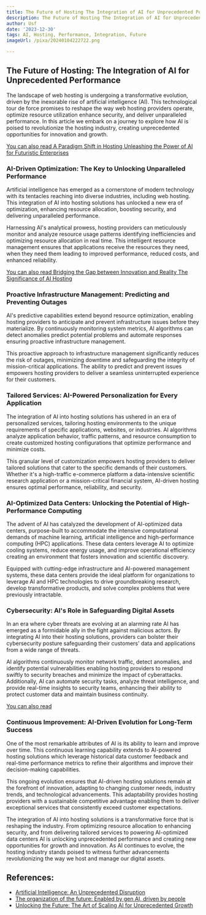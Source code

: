 ```yaml
---
title: The Future of Hosting The Integration of AI for Unprecedented Performance
description: The Future of Hosting The Integration of AI for Unprecedented Performance
author: Usf
date: '2023-12-30'
tags: AI, Hosting, Performance, Integration, Future
imageUrl: /pixa/20240104222722.png

---
```

## The Future of Hosting: The Integration of AI  for Unprecedented Performance

The landscape of web hosting is undergoing a transformative evolution, driven by the  inexorable rise of artificial  intelligence (AI). This technological tour de force promises to reshape the way web hosting providers operate, optimize resource utilization enhance security, and deliver unparalleled performance. In this article  we embark on a journey to explore how AI is poised to revolutionize the  hosting industry, creating unprecedented opportunities for innovation and growth.

[You can also read A Paradigm Shift in Hosting Unleashing  the Power of  AI for Futuristic Enterprises](A%20Paradigm%20Shift%20in%20Hosting%20Unleashing%20the%20Power%20of%20AI%20for%20Futuristic%20Enterprises)


### AI-Driven Optimization: The Key to Unlocking Unparalleled Performance

Artificial intelligence has emerged as a  cornerstone of modern technology  with its tentacles reaching into  diverse industries,  including web hosting. This integration of AI  into hosting solutions has unlocked a new era of optimization,  enhancing resource allocation, boosting security, and delivering unparalleled performance.

Harnessing AI's  analytical prowess, hosting  providers can meticulously monitor and analyze resource usage patterns identifying inefficiencies and optimizing resource allocation in real time. This intelligent  resource  management ensures that applications receive the resources they need, when they need them leading to improved performance, reduced costs, and enhanced reliability.

[You can also read Bridging the Gap between Innovation and  Reality  The Significance of AI  Hosting](Bridging%20the%20Gap%20between%20Innovation%20and%20Reality%20The%20Significance%20of%20AI%20Hosting)


### Proactive Infrastructure  Management: Predicting and  Preventing Outages

AI's predictive capabilities extend beyond resource optimization,  enabling hosting providers to anticipate and  prevent infrastructure issues before they materialize. By continuously monitoring system metrics, AI  algorithms can detect anomalies predict potential problems and automate responses ensuring proactive infrastructure  management.

This proactive approach to infrastructure management significantly reduces the risk of  outages, minimizing downtime and safeguarding  the integrity of mission-critical applications.  The ability to predict and prevent issues empowers hosting providers to deliver a seamless uninterrupted experience for their customers.

### Tailored Services: AI-Powered Personalization for Every Application

The integration of  AI into hosting solutions has ushered in  an era of  personalized services, tailoring hosting environments to the unique requirements of specific applications, websites, or  industries. AI algorithms analyze application behavior, traffic patterns,  and resource consumption to create  customized  hosting configurations that optimize performance  and minimize costs.

This  granular level of customization empowers  hosting providers to deliver tailored solutions that cater  to the  specific demands of their customers. Whether it's a high-traffic e-commerce platform  a data-intensive scientific research application or a mission-critical financial system, AI-driven hosting ensures  optimal performance,  reliability, and security.

### AI-Optimized Data Centers: Unlocking the Potential of High-Performance Computing

The  advent of  AI has catalyzed the development of AI-optimized data centers, purpose-built to accommodate the intensive computational demands of machine learning, artificial intelligence and high-performance computing  (HPC) applications. These data  centers leverage AI to optimize cooling  systems, reduce energy usage, and improve operational efficiency creating an environment that fosters innovation and scientific discovery.

Equipped with cutting-edge infrastructure and AI-powered management systems, these data  centers provide the ideal  platform for organizations to leverage AI and HPC technologies to drive groundbreaking research, develop transformative products, and solve complex problems that were previously intractable.

### Cybersecurity: AI's Role  in Safeguarding Digital Assets

In an era where cyber threats are evolving at an alarming  rate AI has emerged as a formidable ally in the fight against malicious actors. By integrating AI into  their  hosting solutions,  providers can bolster their cybersecurity posture  safeguarding their customers' data and applications from a  wide range of threats.

AI  algorithms continuously monitor network traffic, detect anomalies, and identify potential vulnerabilities enabling hosting providers  to respond swiftly to security breaches and minimize the impact of cyberattacks. Additionally, AI can automate  security tasks, analyze threat intelligence, and provide real-time insights to security teams, enhancing  their ability to protect customer data and maintain business continuity.

[You can also read  ]()


### Continuous Improvement: AI-Driven Evolution for Long-Term Success

One of the most remarkable attributes of AI is its ability to learn and improve over time. This continuous learning capability extends to AI-powered hosting solutions which leverage  historical data customer  feedback and  real-time performance metrics to  refine their algorithms and improve  their decision-making capabilities.

This ongoing evolution ensures that  AI-driven hosting solutions remain at  the forefront of innovation, adapting to changing customer needs, industry trends, and technological advancements. This adaptability  provides hosting providers with a sustainable competitive advantage enabling them to deliver exceptional services that consistently exceed customer expectations.

The integration of AI into hosting solutions is  a transformative force that is reshaping the industry. From optimizing resource  allocation  to enhancing security, and from delivering tailored services to powering AI-optimized data centers AI is unlocking unprecedented performance and  creating new opportunities for growth and innovation. As AI continues to evolve, the hosting industry stands poised  to witness further advancements revolutionizing the way we host and manage our digital assets.

## References:
- [Artificial Intelligence: An Unprecedented Disruption](https://www.gsam.com/content/gsam/base/en/market-insights/gsam-connect/2023/artificial-intelligence-disruption.html)
- [The organization of the future: Enabled by gen AI, driven by people](https://www.mckinsey.com/capabilities/people-and-organizational-performance/our-insights/the-organization-of-the-future-enabled-by-gen-ai-driven-by-people)
- [Unlocking the Future: The Art of Scaling AI for Unprecedented Growth](https://www.linkedin.com/pulse/unlocking-future-art-scaling-ai-unprecedented-growth-matthew-trotter-g5ppc)
